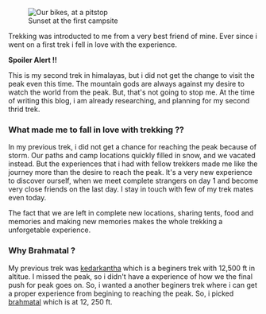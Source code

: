 <figure>
  <img
    className="landingImage"
    src={require(`../../compressed/images/brahmatal/1.jpg`)}
    alt="Our bikes, at a pitstop"
  />
  <figcaption>Sunset at the first campsite</figcaption>
</figure>

Trekking was introducted to me from a very best friend of mine. Ever since i went on a first trek i fell in love with the experience.

**Spoiler Alert !!**

This is my second trek in himalayas, but i did not get the change to visit the peak even this time. The mountain gods are always
against my desire to watch the world from the peak. But, that's not going to stop me. At the time of writing this blog, i am already
researching, and planning for my second thrid trek.

### What made me to fall in love with trekking ??

In my previous trek, i did not get a chance for reaching the peak because of storm. Our paths and camp locations quickly filled in snow, and we vacated instead.
But the experiences that i had with fellow trekkers made me like the journey more than the desire to reach the peak.
It's a very new experience to discover ourself, when we meet complete strangers on day 1 and become very close friends on the last day.
I stay in touch with few of my trek mates even today.

The fact that we are left in complete new locations, sharing tents, food and memories
and making new memories makes the whole trekking a unforgetable experience.

### Why Brahmatal ?

My previous trek was [kedarkantha](https://indiahikes.com/kedarkantha-trek/) which is a beginers trek with 12,500 ft in altitue. I missed the peak,
so i didn't have a experience of how we the final push for peak goes on. So, i wanted a another beginers trek where i can get a proper experience from begining
to reaching the peak. So, i picked [brahmatal](https://indiahikes.com/brahmatal-trek/) which is at 12, 250 ft.
